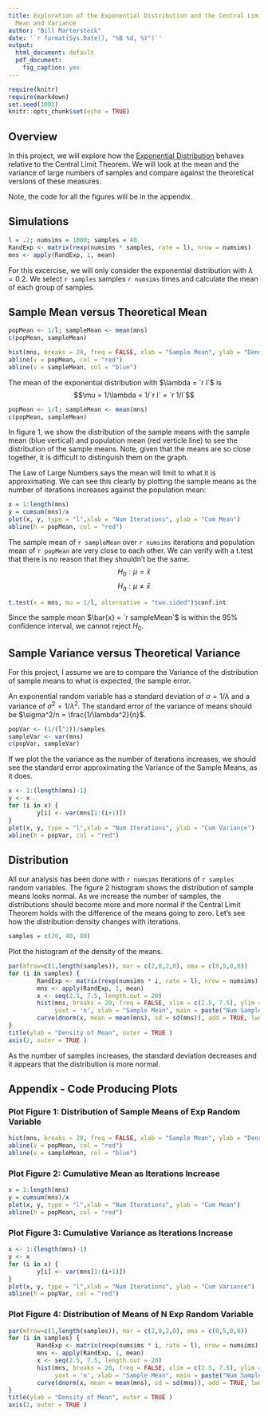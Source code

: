 ```yaml
---
title: Exploration of the Exponential Distribution and the Central Limit Theorem on
  Mean and Variance
author: "Bill Martersteck"
date: '`r format(Sys.Date(), "%B %d, %Y")`'
output:
  html_document: default
  pdf_document:
    fig_caption: yes
---
```


```r
require(knitr)
require(markdown)
set.seed(1001)
knitr::opts_chunk$set(echo = TRUE)
```

## Overview
In this project, we will explore how the [Exponential Distribution](https://en.wikipedia.org/wiki/Exponential_distribution) behaves relative to the Central Limit Theorem. We will look at the mean and the variance of large numbers of samples and compare against the theoretical versions of these measures.

Note, the code for all the figures will be in the appendix.

## Simulations

```r
l = .2; numsims = 1000; samples = 40
RandExp <- matrix(rexp(numsims * samples, rate = l), nrow = numsims)
mns <- apply(RandExp, 1, mean)
```

For this excercise, we will only consider the exponential distribution with $\lambda = 0.2$. We select `r samples` samples `r numsims` times and calculate the mean of each group of samples.

## Sample Mean versus Theoretical Mean

```r
popMean <- 1/l; sampleMean <- mean(mns)
c(popMean, sampleMean)
```

```r
hist(mns, breaks = 20, freq = FALSE, xlab = "Sample Mean", ylab = "Density", main = "")
abline(v = popMean, col = "red")
abline(v = sampleMean, col = "blue")
```

The mean of the exponential distribution with $\lambda = `r l`$ is
$$\mu = 1/\lambda = 1/`r l` = `r 1/l`$$

```r
popMean <- 1/l; sampleMean <- mean(mns)
c(popMean, sampleMean)
```

In figure 1, we show the distribution of the sample means with the sample mean (blue vertical) and population mean (red verticle line) to see the distribution of the sample means. Note, given that the means are so close together, it is difficult to distinguish them on the graph.

The Law of Large Numbers says the mean will limit to what it is approximating. We can see this clearly by plotting the sample means as the number of iterations increases against the population mean:

```r
x = 1:length(mns)
y = cumsum(mns)/x
plot(x, y, type = "l",xlab = "Num Iterations", ylab = "Cum Mean")
abline(h = popMean, col = "red")
```

The sample mean of `r sampleMean` over `r numsims` iterations and population mean of `r popMean` are very close to each other. We can verify with a t.test that there is no reason that they shouldn't be the same.
$$H_0: \mu = \bar{x}$$
$$H_a: \mu \ne \bar{x}$$

```r
t.test(x = mns, mu = 1/l, alternative = "two.sided")$conf.int
```

Since the sample mean $\bar{x} = `r sampleMean`$ is within the 95% confidence interval, we cannot reject $H_0$.

## Sample Variance versus Theoretical Variance
For this project, I assume we are to compare the Variance of the distribution of sample means to what is expected, the sample error.

An exponential random variable has a standard deviation of $\sigma = 1/\lambda$ and a variance of $\sigma^2 = 1/\lambda^2$. The standard error of the variance of means should be $\sigma^2/n = \frac{1/\lambda^2}{n}$.

```r
popVar <- (1/(l^2))/samples
sampleVar <- var(mns)
c(popVar, sampleVar)
```

If we plot the the variance as the number of iterations increases, we should see the standard error approximating the Variance of the Sample Means, as it does.

```r
x <- 1:(length(mns)-1)
y <- x
for (i in x) {
        y[i] <- var(mns[1:(i+1)])
}
plot(x, y, type = "l",xlab = "Num Iterations", ylab = "Cum Variance")
abline(h = popVar, col = "red")
```

## Distribution
All our analysis has been done with `r numsims` iterations of `r samples` random variables. The figure 2 histogram shows the distribution of sample means looks normal. As we increase the number of samples, the distributions should become more and more normal if the Central Limit Theorem holds with the difference of the means going to zero. Let's see how the distribution density changes with iterations.

```r
samples = c(20, 40, 80)
```

Plot the histogram of the density of the means.

```r
par(mfrow=c(1,length(samples)), mar = c(2,0,2,0), oma = c(0,5,0,0))
for (i in samples) {
        RandExp <- matrix(rexp(numsims * i, rate = l), nrow = numsims)
        mns <- apply(RandExp, 1, mean)
        x <- seq(2.5, 7.5, length.out = 20)
        hist(mns, breaks = 20, freq = FALSE, xlim = c(2.5, 7.5), ylim = c(0, .7),
             yaxt = 'n', xlab = "Sample Mean", main = paste("Num Samples =", i))
        curve(dnorm(x, mean = mean(mns), sd = sd(mns)), add = TRUE, lwd = 1.5, col = "red")
}
title(ylab = "Density of Mean", outer = TRUE )
axis(2, outer = TRUE )
```

As the number of samples increases, the standard deviation decreases and it appears that the distribution is more normal.

## Appendix - Code Producing Plots

### Plot Figure 1: Distribution of Sample Means of Exp Random Variable

```r
hist(mns, breaks = 20, freq = FALSE, xlab = "Sample Mean", ylab = "Density", main = "")
abline(v = popMean, col = "red")
abline(v = sampleMean, col = "blue")
```

### Plot Figure 2: Cumulative Mean as Iterations Increase

```r
x = 1:length(mns)
y = cumsum(mns)/x
plot(x, y, type = "l",xlab = "Num Iterations", ylab = "Cum Mean")
abline(h = popMean, col = "red")
```

### Plot Figure 3: Cumulative Variance as Iterations Increase

```r
x <- 1:(length(mns)-1)
y <- x
for (i in x) {
        y[i] <- var(mns[1:(i+1)])
}
plot(x, y, type = "l",xlab = "Num Iterations", ylab = "Cum Variance")
abline(h = popVar, col = "red")
```

### Plot Figure 4: Distribution of Means of N Exp Random Variable

```r
par(mfrow=c(1,length(samples)), mar = c(2,0,2,0), oma = c(0,5,0,0))
for (i in samples) {
        RandExp <- matrix(rexp(numsims * i, rate = l), nrow = numsims)
        mns <- apply(RandExp, 1, mean)
        x <- seq(2.5, 7.5, length.out = 20)
        hist(mns, breaks = 20, freq = FALSE, xlim = c(2.5, 7.5), ylim = c(0, .7),
             yaxt = 'n', xlab = "Sample Mean", main = paste("Num Samples =", i))
        curve(dnorm(x, mean = mean(mns), sd = sd(mns)), add = TRUE, lwd = 1.5, col = "red")
}
title(ylab = "Density of Mean", outer = TRUE )
axis(2, outer = TRUE )
```
